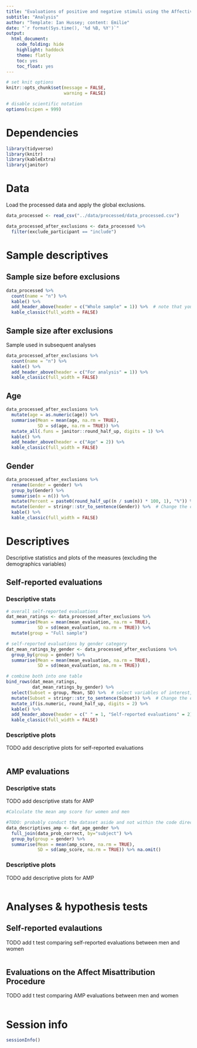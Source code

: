 ```yaml
---
title: "Evaluations of positive and negative stimuli using the Affective Misattribution Procedure (AMP) and self-reports"
subtitle: "Analysis"
author: "Template: Ian Hussey; content: Emilie"
date: "`r format(Sys.time(), '%d %B, %Y')`"
output:
  html_document:
    code_folding: hide
    highlight: haddock
    theme: flatly
    toc: yes
    toc_float: yes
---
```


```r

# set knit options
knitr::opts_chunk$set(message = FALSE,
                      warning = FALSE)

# disable scientific notation
options(scipen = 999) 

```

# Dependencies

```r

library(tidyverse)
library(knitr)
library(kableExtra)
library(janitor)

```

# Data

Load the processed data and apply the global exclusions.

```r

data_processed <- read_csv("../data/processed/data_processed.csv")

data_processed_after_exclusions <- data_processed %>% 
  filter(exclude_participant == "include")

```

# Sample descriptives

## Sample size before exclusions

```r

data_processed %>% 
  count(name = "n") %>% 
  kable() %>% 
  add_header_above(header = c("Whole sample" = 1)) %>%  # note that you can add header rows to tables like this. The "1" indicates the number of columns the header should span. The sum of these numbers must equal the number of columns or you'll get an error.
  kable_classic(full_width = FALSE)

```

## Sample size after exclusions

Sample used in subsequent analyses

```r

data_processed_after_exclusions %>% 
  count(name = "n") %>% 
  kable() %>% 
  add_header_above(header = c("For analysis" = 1)) %>% 
  kable_classic(full_width = FALSE)

```

## Age

```r

data_processed_after_exclusions %>% 
  mutate(age = as.numeric(age)) %>% 
  summarise(Mean = mean(age, na.rm = TRUE),
            SD = sd(age, na.rm = TRUE)) %>% 
  mutate_all(.funs = janitor::round_half_up, digits = 1) %>% 
  kable() %>% 
  add_header_above(header = c("Age" = 2)) %>% 
  kable_classic(full_width = FALSE)

```

## Gender

```r

data_processed_after_exclusions %>% 
  rename(Gender = gender) %>% 
  group_by(Gender) %>% 
  summarise(n = n()) %>%  
  mutate(Percent = paste0(round_half_up((n / sum(n)) * 100, 1), "%")) %>% 
  mutate(Gender = stringr::str_to_sentence(Gender)) %>%  # Change the case of the Gender variable so that it prints nicely
  kable() %>% 
  kable_classic(full_width = FALSE)

```

# Descriptives

Descriptive statistics and plots of the measures (excluding the demographics variables)

## Self-reported evaluations

### Descriptive stats

```r

# overall self-reported evaluations
dat_mean_ratings <- data_processed_after_exclusions %>% 
  summarise(Mean = mean(mean_evaluation, na.rm = TRUE),
            SD = sd(mean_evaluation, na.rm = TRUE)) %>% 
  mutate(group = "Full sample")

# self-reported evaluations by gender category
dat_mean_ratings_by_gender <- data_processed_after_exclusions %>% 
  group_by(group = gender) %>% 
  summarise(Mean = mean(mean_evaluation, na.rm = TRUE),
            SD = sd(mean_evaluation, na.rm = TRUE))

# combine both into one table
bind_rows(dat_mean_ratings,
          dat_mean_ratings_by_gender) %>% 
  select(Subset = group, Mean, SD) %>%  # select variables of interest, and rename one 
  mutate(Subset = stringr::str_to_sentence(Subset)) %>%  # Change the case of the Subset variable so that it prints nicely
  mutate_if(is.numeric, round_half_up, digits = 2) %>% 
  kable() %>% 
  add_header_above(header = c(" " = 1, "Self-reported evaluations" = 2)) %>% 
  kable_classic(full_width = FALSE)

```

### Descriptive plots

TODO add descriptive plots for self-reported evaluations

```r


```

## AMP evaluations

### Descriptive stats

TODO add descriptive stats for AMP

```r

#Calculate the mean amp score for women and men 

#TODO: probably conduct the dataset aside and not within the code directly 
data_descriptives_amp <- dat_age_gender %>% 
  full_join(data_prob_correct, by="subject") %>% 
  group_by(group = gender) %>% 
  summarise(Mean = mean(amp_score, na.rm = TRUE),
            SD = sd(amp_score, na.rm = TRUE)) %>% na.omit()


```

### Descriptive plots

TODO add descriptive plots for AMP

```r


```

# Analyses & hypothesis tests

## Self-reported evalautions

TODO add t test comparing self-reported evaluations between men and women

```r



```

## Evaluations on the Affect Misattribution Procedure

TODO add t test comparing AMP evaluations between men and women

```r



```

# Session info

```r

sessionInfo()

```



